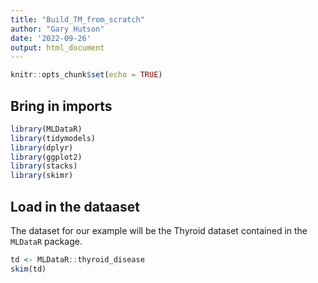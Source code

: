 ```yaml
---
title: "Build_TM_from_scratch"
author: "Gary Hutson"
date: '2022-09-26'
output: html_document
---
```


```r
knitr::opts_chunk$set(echo = TRUE)
```

## Bring in imports


```r
library(MLDataR)
library(tidymodels)
library(dplyr)
library(ggplot2)
library(stacks)
library(skimr)

```

## Load in the dataaset

The dataset for our example will be the Thyroid dataset contained in the `MLDataR` package.

```r
td <- MLDataR::thyroid_disease
skim(td)
```

